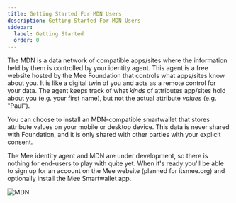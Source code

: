 ```yaml
---
title: Getting Started For MDN Users
description: Getting Started For MDN Users
sidebar:
  label: Getting Started
  order: 0
---
```


The MDN is a data network of compatible apps/sites where the information held by them is controlled by your identity agent. This agent is a free website hosted by the Mee Foundation that controls what apps/sites know about you. It is like a digital twin of you and acts as a remote control for your data. The agent keeps track of what *kinds* of attributes app/sites hold about you (e.g. your first name), but not the actual attribute *values* (e.g. "Paul"). 

You can choose to install an MDN-compatible smartwallet that stores attribute values on your mobile or desktop device. This data is never shared with Foundation, and it is only shared with other parties with your explicit consent. 

The Mee identity agent and MDN are under development, so there is nothing for end-users to play with quite yet. When it's ready you'll be able to sign up for an account on the Mee website (planned for itsmee.org) and optionally install the Mee Smartwallet app. 

![MDN](../../images/MDN.png)





